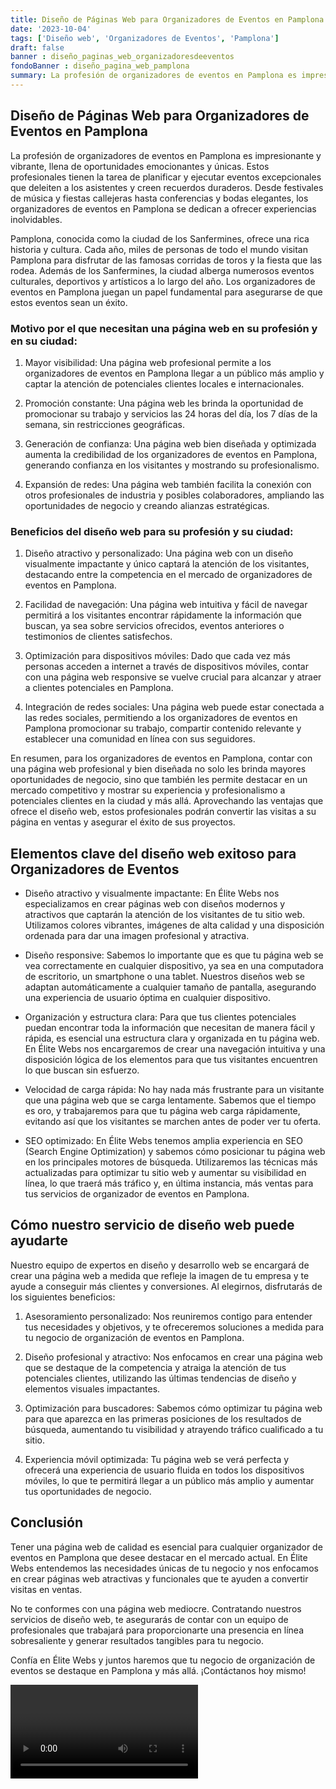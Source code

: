 ```yaml
---
title: Diseño de Páginas Web para Organizadores de Eventos en Pamplona
date: '2023-10-04'
tags: ['Diseño web', 'Organizadores de Eventos', 'Pamplona']
draft: false
banner : diseño_paginas_web_organizadoresdeeventos
fondoBanner : diseño_pagina_web_pamplona
summary: La profesión de organizadores de eventos en Pamplona es impresionante y vibrante, llena de oportunidades emocionantes y únicas. Estos profesionales tienen la tarea de planificar y ejecutar eventos excepcionales que deleiten a los asistentes y creen recuerdos duraderos. Desde festivales de música y fiestas callejeras hasta conferencias y bodas elegantes, los organizadores de eventos en Pamplona se dedican a ofrecer experiencias inolvidables.
---
```


## Diseño de Páginas Web para Organizadores de Eventos en Pamplona

La profesión de organizadores de eventos en Pamplona es impresionante y vibrante, llena de oportunidades emocionantes y únicas. Estos profesionales tienen la tarea de planificar y ejecutar eventos excepcionales que deleiten a los asistentes y creen recuerdos duraderos. Desde festivales de música y fiestas callejeras hasta conferencias y bodas elegantes, los organizadores de eventos en Pamplona se dedican a ofrecer experiencias inolvidables.

Pamplona, conocida como la ciudad de los Sanfermines, ofrece una rica historia y cultura. Cada año, miles de personas de todo el mundo visitan Pamplona para disfrutar de las famosas corridas de toros y la fiesta que las rodea. Además de los Sanfermines, la ciudad alberga numerosos eventos culturales, deportivos y artísticos a lo largo del año. Los organizadores de eventos en Pamplona juegan un papel fundamental para asegurarse de que estos eventos sean un éxito.

### Motivo por el que necesitan una página web en su profesión y en su ciudad:

1. Mayor visibilidad: Una página web profesional permite a los organizadores de eventos en Pamplona llegar a un público más amplio y captar la atención de potenciales clientes locales e internacionales. 

2. Promoción constante: Una página web les brinda la oportunidad de promocionar su trabajo y servicios las 24 horas del día, los 7 días de la semana, sin restricciones geográficas.

3. Generación de confianza: Una página web bien diseñada y optimizada aumenta la credibilidad de los organizadores de eventos en Pamplona, generando confianza en los visitantes y mostrando su profesionalismo.

4. Expansión de redes: Una página web también facilita la conexión con otros profesionales de industria y posibles colaboradores, ampliando las oportunidades de negocio y creando alianzas estratégicas.

### Beneficios del diseño web para su profesión y su ciudad:

1. Diseño atractivo y personalizado: Una página web con un diseño visualmente impactante y único captará la atención de los visitantes, destacando entre la competencia en el mercado de organizadores de eventos en Pamplona.

2. Facilidad de navegación: Una página web intuitiva y fácil de navegar permitirá a los visitantes encontrar rápidamente la información que buscan, ya sea sobre servicios ofrecidos, eventos anteriores o testimonios de clientes satisfechos.

3. Optimización para dispositivos móviles: Dado que cada vez más personas acceden a internet a través de dispositivos móviles, contar con una página web responsive se vuelve crucial para alcanzar y atraer a clientes potenciales en Pamplona.

4. Integración de redes sociales: Una página web puede estar conectada a las redes sociales, permitiendo a los organizadores de eventos en Pamplona promocionar su trabajo, compartir contenido relevante y establecer una comunidad en línea con sus seguidores.

En resumen, para los organizadores de eventos en Pamplona, contar con una página web profesional y bien diseñada no solo les brinda mayores oportunidades de negocio, sino que también les permite destacar en un mercado competitivo y mostrar su experiencia y profesionalismo a potenciales clientes en la ciudad y más allá. Aprovechando las ventajas que ofrece el diseño web, estos profesionales podrán convertir las visitas a su página en ventas y asegurar el éxito de sus proyectos.

<GifSeo />

<Cta />

## Elementos clave del diseño web exitoso para Organizadores de Eventos

- Diseño atractivo y visualmente impactante: En Élite Webs nos especializamos en crear páginas web con diseños modernos y atractivos que captarán la atención de los visitantes de tu sitio web. Utilizamos colores vibrantes, imágenes de alta calidad y una disposición ordenada para dar una imagen profesional y atractiva.

- Diseño responsive: Sabemos lo importante que es que tu página web se vea correctamente en cualquier dispositivo, ya sea en una computadora de escritorio, un smartphone o una tablet. Nuestros diseños web se adaptan automáticamente a cualquier tamaño de pantalla, asegurando una experiencia de usuario óptima en cualquier dispositivo.

- Organización y estructura clara: Para que tus clientes potenciales puedan encontrar toda la información que necesitan de manera fácil y rápida, es esencial una estructura clara y organizada en tu página web. En Élite Webs nos encargaremos de crear una navegación intuitiva y una disposición lógica de los elementos para que tus visitantes encuentren lo que buscan sin esfuerzo.

- Velocidad de carga rápida: No hay nada más frustrante para un visitante que una página web que se carga lentamente. Sabemos que el tiempo es oro, y trabajaremos para que tu página web carga rápidamente, evitando así que los visitantes se marchen antes de poder ver tu oferta.

- SEO optimizado: En Élite Webs tenemos amplia experiencia en SEO (Search Engine Optimization) y sabemos cómo posicionar tu página web en los principales motores de búsqueda. Utilizaremos las técnicas más actualizadas para optimizar tu sitio web y aumentar su visibilidad en línea, lo que traerá más tráfico y, en última instancia, más ventas para tus servicios de organizador de eventos en Pamplona.

## Cómo nuestro servicio de diseño web puede ayudarte

Nuestro equipo de expertos en diseño y desarrollo web se encargará de crear una página web a medida que refleje la imagen de tu empresa y te ayude a conseguir más clientes y conversiones. Al elegirnos, disfrutarás de los siguientes beneficios:

1. Asesoramiento personalizado: Nos reuniremos contigo para entender tus necesidades y objetivos, y te ofreceremos soluciones a medida para tu negocio de organización de eventos en Pamplona.

2. Diseño profesional y atractivo: Nos enfocamos en crear una página web que se destaque de la competencia y atraiga la atención de tus potenciales clientes, utilizando las últimas tendencias de diseño y elementos visuales impactantes.

3. Optimización para buscadores: Sabemos cómo optimizar tu página web para que aparezca en las primeras posiciones de los resultados de búsqueda, aumentando tu visibilidad y atrayendo tráfico cualificado a tu sitio.

4. Experiencia móvil optimizada: Tu página web se verá perfecta y ofrecerá una experiencia de usuario fluida en todos los dispositivos móviles, lo que te permitirá llegar a un público más amplio y aumentar tus oportunidades de negocio.

## Conclusión

Tener una página web de calidad es esencial para cualquier organizador de eventos en Pamplona que desee destacar en el mercado actual. En Élite Webs entendemos las necesidades únicas de tu negocio y nos enfocamos en crear páginas web atractivas y funcionales que te ayuden a convertir visitas en ventas.

No te conformes con una página web mediocre. Contratando nuestros servicios de diseño web, te asegurarás de contar con un equipo de profesionales que trabajará para proporcionarte una presencia en línea sobresaliente y generar resultados tangibles para tu negocio.

Confía en Élite Webs y juntos haremos que tu negocio de organización de eventos se destaque en Pamplona y más allá. ¡Contáctanos hoy mismo!

<Video />

<CtaBot job='Organizadores de Eventos' city='Pamplona'/>

<Gmaps query='Pamplona+españa+maps' />